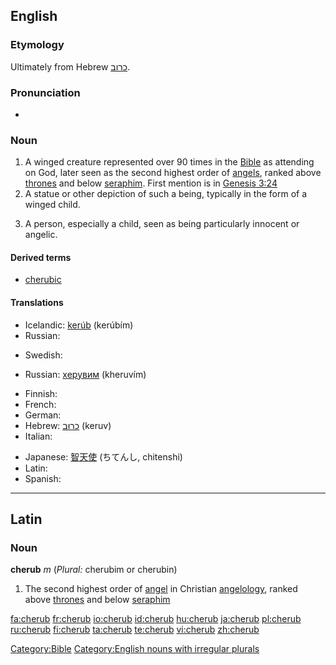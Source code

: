 {{also|Cherub}}
==English==

===Etymology===
Ultimately from Hebrew [[כרוב]].

===Pronunciation===
* {{IPA|/ˈʧɛrəb/}}

===Noun===
{{en-noun|pl2=cherubim}}

# A winged creature represented over 90 times in the [[Bible]] as attending on God, later seen as the second highest order of [[angels]], ranked above [[throne]]s and below [[seraph]]im. First mention is in [http://en.wikisource.org/wiki/Bible_%28World_English%29/Genesis#Chapter_3 Genesis 3:24]
# A statue or other depiction of such a being, typically in the form of a winged child.
# {{figurative}} A person, especially a child, seen as being particularly innocent or angelic.

====Derived terms====
* [[cherubic]]

====Translations====
{{trans-top|A winged creature represented over 90 times in the Bible as attending on God, later seen as the second highest order of angels, ranked above thrones and below seraphim}}
* Icelandic: [[kerúb]] {{m}} (kerúbím)
* Russian: {{t+|ru|херувим|m|tr=kheruvím|sc=Cyrl}}
{{trans-mid}}
* Swedish: {{t|sv|kerub|c}}
{{trans-bottom}}

{{trans-top|A statue or other depiction of such a being, typically in the form of a winged child}}
* Russian: [[херувим]] (kheruvím) {{m}}
{{trans-mid}}
{{trans-bottom}}

{{trans-top|(figuratively) A person, especially a child, seen as being particularly innocent or angelic}}
{{trans-mid}}
{{trans-bottom}}

{{checktrans-top}}
* Finnish: {{t-|fi|kerubi}}
* French: {{t+|fr|chérubin|m}}
* German: {{t-|de|Cherub|m}}
* Hebrew: [[כרוב|כרוּב]] (keruv) {{m}}
* Italian: {{t+|it|cherubino|m}}
{{trans-mid}}
* Japanese: [[智天使]] (ちてんし, chitenshi)
* Latin: {{t-|la|cherub|m}}
* Spanish: {{t-|es|querubín|m}}
{{trans-bottom}}

[[Category:Bible]]
[[Category:English nouns with irregular plurals]]

----

==Latin==

===Noun===
'''cherub''' ''m'' (''Plural:'' cherubim or cherubin)

# The second highest order of [[angel]] in Christian [[angelology]], ranked above [[throne]]s and below [[seraph]]im

[[fa:cherub]]
[[fr:cherub]]
[[io:cherub]]
[[id:cherub]]
[[hu:cherub]]
[[ja:cherub]]
[[pl:cherub]]
[[ru:cherub]]
[[fi:cherub]]
[[ta:cherub]]
[[te:cherub]]
[[vi:cherub]]
[[zh:cherub]]